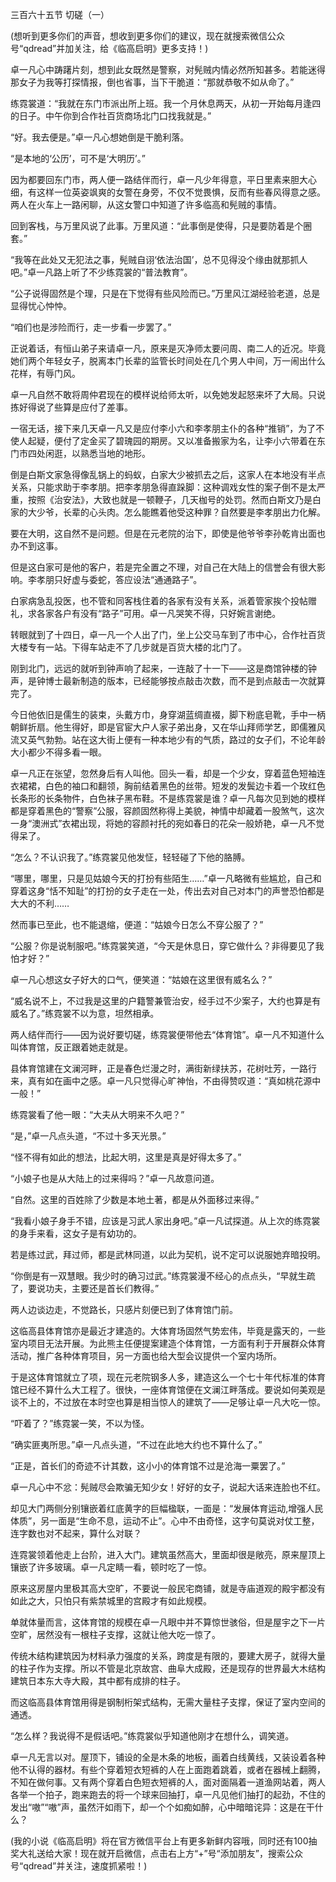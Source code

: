 

三百六十五节 切磋（一）

(想听到更多你们的声音，想收到更多你们的建议，现在就搜索微信公众号“qdread”并加关注，给《临高启明》更多支持！)

卓一凡心中踌躇片刻，想到此女既然是警察，对髡贼内情必然所知甚多。若能迷得那女子为我等打探情报，倒也省事，当下干脆道：“那就恭敬不如从命了。”

练霓裳道：“我就在东门市派出所上班。我一个月休息两天，从初一开始每月逢四的日子。中午你到合作社百货商场北门口找我就是。”

“好。我去便是。”卓一凡心想她倒是干脆利落。

“是本地的‘公历’，可不是‘大明历’。”

因为都要回东门市，两人便一路结伴而行，卓一凡少年得意，平日里素来胆大心细，有这样一位英姿飒爽的女警在身旁，不仅不觉畏惧，反而有些春风得意之感。两人在火车上一路闲聊，从这女警口中知道了许多临高和髡贼的事情。

回到客栈，与万里风说了此事。万里风道：“此事倒是使得，只是要防着是个圈套。”

“我等在此处又无犯法之事，髡贼自诩‘依法治国’，总不见得没个缘由就那抓人吧。”卓一凡路上听了不少练霓裳的“普法教育”。

“公子说得固然是个理，只是在下觉得有些风险而已。”万里风江湖经验老道，总是显得忧心忡忡。

“咱们也是涉险而行，走一步看一步罢了。”

正说着话，有恒山弟子来请卓一凡，原来是灭净师太要问周、南二人的近况。毕竟她们两个年轻女子，脱离本门长辈的监管长时间处在几个男人中间，万一闹出什么花样，有辱门风。

卓一凡自然不敢将周仲君现在的模样说给师太听，以免她发起怒来坏了大局。只说拣好得说了些算是应付了差事。

一宿无话，接下来几天卓一凡又是应付李小六和李孝朋主仆的各种“推销”，为了不使人起疑，便付了定金买了碧瑰园的期房。又以准备搬家为名，让李小六带着在东门市四处闲逛，以熟悉当地的地形。

倒是白斯文家急得像乱锅上的蚂蚁，白家大少被抓去之后，这家人在本地没有半点关系，只能求助于李孝朋。把李孝朋急得直跺脚：这种调戏女性的案子倒不是太严重，按照《治安法》，大致也就是一顿鞭子，几天枷号的处罚。然而白斯文乃是白家的大少爷，长辈的心头肉。怎么能瞧着他受这种罪？自然要是李孝朋出力化解。

要在大明，这自然不是问题。但是在元老院的治下，即使是他爷爷李孙乾肯出面也办不到这事。

但是这白家可是他的客户，若是完全置之不理，对自己在大陆上的信誉会有很大影响。李孝朋只好虚与委蛇，答应设法“通通路子”。

白家病急乱投医，也不管和同客栈住着的各家有没有关系，派着管家挨个投帖赠礼，求各家各户有没有“路子”可用。卓一凡哭笑不得，只好婉言谢绝。

转眼就到了十四日，卓一凡一个人出了门，坐上公交马车到了市中心，合作社百货大楼专有一站。下得车站走不了几步就是百货大楼的北门了。

刚到北门，远远的就听到钟声响了起来，一连敲了十一下――这是商馆钟楼的钟声，是钟博士最新制造的版本，已经能够按点敲击次数，而不是到点敲击一次就算完了。

今日他依旧是儒生的装束，头戴方巾，身穿湖蓝绸直裰，脚下粉底皂靴，手中一柄朝鲜折扇。他生得好，即是官宦大户人家子弟出身，又在华山拜师学艺，即儒雅风流又英气勃勃。站在这大街上便有一种本地少有的气质，路过的女子们，不论年龄大小都少不得多看一眼。

卓一凡正在张望，忽然身后有人叫他。回头一看，却是一个少女，穿着蓝色短袖连衣裙裙，白色的袖口和翻领，胸前结着黑色的丝带。短发的发鬓边卡着一个玫红色长条形的长条物件，白色袜子黑布鞋。不是练霓裳是谁？卓一凡每次见到她的模样都是穿着黑色的“警察”公服，容颜固然称得上美貌，神情中却藏着一股煞气，这次一身“澳洲式”衣裙出现，将她的容颜衬托的宛如春日的花朵一般娇艳，卓一凡不觉得呆了。

“怎么？不认识我了。”练霓裳见他发怔，轻轻碰了下他的胳膊。

“哪里，哪里，只是见姑娘今天的打扮有些陌生……”卓一凡略微有些尴尬，自己和穿着这身“恬不知耻”的打扮的女子走在一处，传出去对自己对本门的声誉恐怕都是大大的不利……

然而事已至此，也不能退缩，便道：“姑娘今日怎么不穿公服了？”

“公服？你是说制服吧。”练霓裳笑道，“今天是休息日，穿它做什么？非得要见了我怕才好？”

卓一凡心想这女子好大的口气，便笑道：“姑娘在这里很有威名么？”

“威名说不上，不过我是这里的户籍警兼管治安，经手过不少案子，大约也算是有威名了。”练霓裳不以为意，坦然相承。

两人结伴而行――因为说好要切磋，练霓裳便带他去“体育馆”。卓一凡不知道什么叫体育馆，反正跟着她走就是。

县体育馆建在文澜河畔，正是春色烂漫之时，满街新绿扶苏，花树吐芳，一路行来，真有如在画中之感。卓一凡只觉得心旷神怡，不由得赞叹道：“真如桃花源中一般！”

练霓裳看了他一眼：“大夫从大明来不久吧？”

“是，”卓一凡点头道，“不过十多天光景。”

“怪不得有如此的想法，比起大明，这里是真是好得太多了。”

“小娘子也是从大陆上的过来得吗？”卓一凡故意问道。

“自然。这里的百姓除了少数是本地土著，都是从外面移过来得。”

“我看小娘子身手不错，应该是习武人家出身吧。”卓一凡试探道。从上次的练霓裳的身手来看，这女子是有幼功的。

若是练过武，拜过师，都是武林同道，以此为契机，说不定可以说服她弃暗投明。

“你倒是有一双慧眼。我少时的确习过武。”练霓裳漫不经心的点点头，“早就生疏了，要说功夫，主要还是首长们教得。”

两人边谈边走，不觉路长，只感片刻便已到了体育馆门前。

这临高县体育馆亦是最近才建造的。大体育场固然气势宏伟，毕竟是露天的，一些室内项目无法开展。为此熊主任便提案建造个体育馆，一方面有利于开展群众体育活动，推广各种体育项目，另一方面也给大型会议提供一个室内场所。

于是这体育馆就立了项，现在元老院钢多人多，建造这么一个七十年代标准的体育馆已经不算什么大工程了。很快，一座体育馆便在文澜江畔落成。要说如何美观是谈不上的，不过放在本时空也算是相当惊人的建筑了――足够让卓一凡大吃一惊。

“吓着了？”练霓裳一笑，不以为怪。

“确实匪夷所思。”卓一凡点头道，“不过在此地大约也不算什么了。”

“正是，首长们的奇迹不计其数，这小小的体育馆不过是沧海一粟罢了。”

卓一凡心中不忿：髡贼尽会欺骗无知少女！好好的女子，说起大话来连脸也不红。

却见大门两侧分别镶嵌着红底黄字的巨幅楹联，一面是：“发展体育运动,增强人民体质”，另一面是“生命不息，运动不止”。心中不由奇怪，这字句莫说对仗工整，连字数也对不起来，算什么对联？

连霓裳领着他走上台阶，进入大门。建筑虽然高大，里面却很是敞亮，原来屋顶上镶嵌了许多玻璃。卓一凡定睛一看，顿时吃了一惊。

原来这房屋内里极其高大空旷，不要说一般民宅商铺，就是寺庙道观的殿宇都没有如此之大，只怕只有紫禁城里的宫殿才有如此规模。

单就体量而言，这体育馆的规模在卓一凡眼中并不算惊世骇俗，但是屋宇之下一片空旷，居然没有一根柱子支撑，这就让他大吃一惊了。

传统木结构建筑因为材料承力强度的关系，跨度是有限的，要建大房子，就得大量的柱子作为支撑。所以不管是北京故宫、曲阜大成殿，还是现存的世界最大木结构建筑日本东大寺大殿，其中都有成排的柱子。

而这临高县体育馆用得是钢制桁架式结构，无需大量柱子支撑，保证了室内空间的通透。

“怎么样？我说得不是假话吧。”练霓裳似乎知道他刚才在想什么，调笑道。

卓一凡无言以对。屋顶下，铺设的全是木条的地板，画着白线黄线，又装设着各种他不认得的器材。有些个穿着短衣短裤的人在上面跑着跳着，或者在器械上翻腾，不知在做何事。又有两个穿着白色短衣短裤的人，面对面隔着一道渔网站着，两人各举一个拍子，跑来跑去的将一个球来回抽打，卓一凡见他们抽打的起劲，不住的发出“嗷”“嗷”声，虽然汗如雨下，却一个个如痴如醉，心中暗暗诧异：这是在干什么？

(我的小说《临高启明》将在官方微信平台上有更多新鲜内容哦，同时还有100抽奖大礼送给大家！现在就开启微信，点击右上方“+”号“添加朋友”，搜索公众号“qdread”并关注，速度抓紧啦！)

